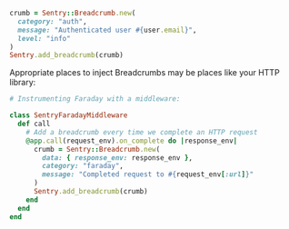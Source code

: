 ```ruby
crumb = Sentry::Breadcrumb.new(
  category: "auth",
  message: "Authenticated user #{user.email}",
  level: "info"
)
Sentry.add_breadcrumb(crumb)
```

Appropriate places to inject Breadcrumbs may be places like your HTTP library:

```ruby
# Instrumenting Faraday with a middleware:

class SentryFaradayMiddleware
  def call
    # Add a breadcrumb every time we complete an HTTP request
    @app.call(request_env).on_complete do |response_env|
      crumb = Sentry::Breadcrumb.new(
        data: { response_env: response_env },
        category: "faraday",
        message: "Completed request to #{request_env[:url]}"
      )
      Sentry.add_breadcrumb(crumb)
    end
  end
end
```

